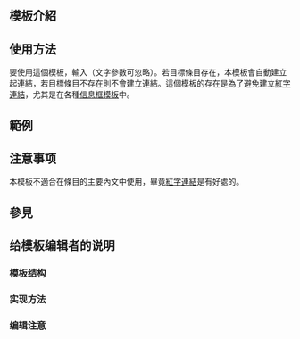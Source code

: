 
<includeonly><!-- 在這裡加入模板的保護標識 -->{{esoteric}}</includeonly><noinclude>{{template doc page viewed directly}}</noinclude>
<!-- 在本行下編輯模板說明 -->
== 模板介紹 ==

== 使用方法 ==

要使用這個模板，輸入{{tlx|AutoLink|目標|文字}}（文字參數可忽略）。若目標條目存在，本模板會自動建立起連結，若目標條目不存在則不會建立連結。這個模板的存在是為了避免建立[[WP:RED|紅字連結]]，尤其是在各種[[WP:IBX|信息框模板]]中。

== 範例 ==

== 注意事项 ==
本模板不適合在條目的主要內文中使用，畢竟[[WP:RED|紅字連結]]是有好處的。

== 參見 ==

== 给模板编辑者的说明 ==
=== 模板结构 ===
=== 实现方法 ===
=== 编辑注意 ===

<includeonly>
<!-- 本行下加入模板的分類 -->
[[Category:鏈接模板|{{PAGENAME}}]]
</includeonly>